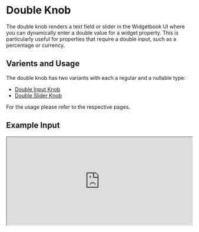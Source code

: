 # Double Knob

The double knob renders a text field or slider in the Widgetbook UI where you can dynamically enter a double value for a widget property. 
This is particularly useful for properties that require a double input, such as a percentage or currency.

## Varients and Usage

The double knob has two variants with each a regular and a nullable type:
- [Double Input Knob](/knobs/double/input)
- [Double Slider Knob](/knobs/double/slider)

For the usage please refer to the respective pages.

## Example Input

<iframe 
  src="https://preview.widgetbook.io/#/?path=knobpreview/double-input-knob&panels=knobs" 
  width="100%"
  height="240px"
/>

## Example Slider

<iframe 
  src="https://preview.widgetbook.io/#/?path=knobpreview/double-slider-knob&panels=knobs" 
  width="100%"
  height="240px"
/>

## Multi-snapshot Support

Multi-snapshot support allows you to generate multiple screenshots of a single use case with varying values using [KnobsConfigs](/cloud/snapshots/multi-snapshot#multi-snapshot-for-knobs) and [AddonsConfigs](/cloud/snapshots/multi-snapshot#multi-snapshot-for-addons).

<Info>The blow information shows the `DoubleKnobConfig` for the [Double Input Knob](/knobs/double/input), but the `DoubleKnobConfig` can be applied to the [Double Slider Knob](/knobs/double/slider) as well.</Info>

### Regular double Knob

```dart title="Example: DoubleKnobConfig"
import 'package:flutter/material.dart';
import 'package:widgetbook/widgetbook.dart';
import 'package:widgetbook_annotation/widgetbook_annotation.dart';

@UseCase(
  type: MyWidget,
  name: 'Default',
  cloudKnobsConfigs: { // [!code highlight]
    '0%': [DoubleKnobConfig('value', 0)], // [!code highlight]
    '50%': [DoubleKnobConfig('value', 0.5)], // [!code highlight]
    '100%': [DoubleKnobConfig('value', 1)], // [!code highlight]
  }, // [!code highlight]
)
Widget buildUseCase(BuildContext context) {
  return MyWidget(
    value: context.knobs.double.input(label: 'value', initialValue: 0.2),
  );
}
```

### Nullable double knob

```dart title="Example: NullKnobConfig"
import 'package:flutter/material.dart';
import 'package:widgetbook/widgetbook.dart';
import 'package:widgetbook_annotation/widgetbook_annotation.dart';

@UseCase(
  type: MyWidget,
  name: 'Default',
  cloudKnobsConfigs: { // [!code highlight]
    'Without value': [NullKnobConfig('value')], // [!code highlight]
    'With value': [DoubleKnobConfig('value', 1)], // [!code highlight]
  }, // [!code highlight]
)
Widget buildUseCase(BuildContext context) {
  return MyWidget(
    value: context.knobs.doubleOrNull.input(label: 'value'),
  );
}
```
